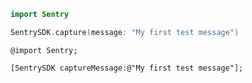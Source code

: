 ```swift
import Sentry

SentrySDK.capture(message: "My first test message")
```

```objc
@import Sentry;

[SentrySDK captureMessage:@"My first test message"];
```
